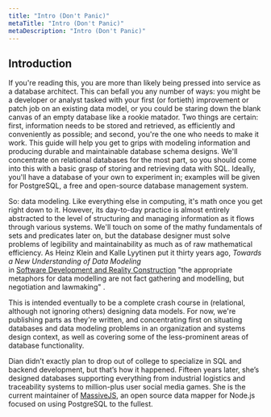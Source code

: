 ```yaml
---
title: "Intro (Don't Panic)"
metaTitle: "Intro (Don't Panic)"
metaDescription: "Intro (Don't Panic)"
---
```

 ## Introduction

If you're reading this, you are more than likely being pressed into service as a database architect. This can befall you any number of ways: you might be a developer or analyst tasked with your first (or fortieth) improvement or patch job on an existing data model, or you could be staring down the blank canvas of an empty database like a rookie matador. Two things are certain: first, information needs to be stored and retrieved, as efficiently and conveniently as possible; and second, you're the one who needs to make it work. This guide will help you get to grips with modeling information and producing durable and maintainable database schema designs. We'll concentrate on relational databases for the most part, so you should come into this with a basic grasp of storing and retrieving data with SQL. Ideally, you'll have a database of your own to experiment in; examples will be given for PostgreSQL, a free and open-source database management system.

So: data modeling. Like everything else in computing, it's math once you get right down to it. However, its day-to-day practice is almost entirely abstracted to the level of structuring and managing information as it flows through various systems. We'll touch on some of the mathy fundamentals of sets and predicates later on, but the database designer must solve problems of legibility and maintainability as much as of raw mathematical efficiency. As Heinz Klein and Kalle Lyytinen put it thirty years ago, <footnote> <note> _Towards a New Understanding of Data Modeling_ <br/> in <a href="https://www.researchgate.net/publication/242530010_Software_Development_and_Reality_Construction">Software Development and Reality Construction</a> </note> <text> "the appropriate metaphors for data modelling are not fact gathering and modelling, but negotiation and lawmaking" </text> </footnote>.


This is intended eventually to be a complete crash course in (relational, although not ignoring others) designing data models. For now, we're publishing parts as they're written, and concentrating first on situating databases and data modeling problems in an organization and systems design context, as well as covering some of the less-prominent areas of database functionality.

<AuthorInfo name="Dian Fay" image="/content/modeling/dmfay.jpg">

Dian didn’t exactly plan to drop out of college to specialize in SQL and backend development, but that’s how it happened. Fifteen years later, she’s designed databases supporting everything from industrial logistics and traceability systems to million-plus user social media games. She is the current maintainer of <a href="https://massivejs.org">MassiveJS</a>, an open source data mapper for Node.js focused on using PostgreSQL to the fullest.

</AuthorInfo>